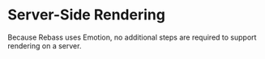 
# Server-Side Rendering

Because Rebass uses Emotion, no additional steps are required to support rendering on a server.
